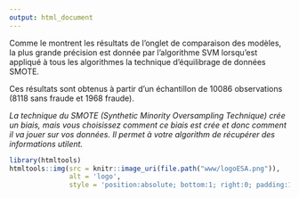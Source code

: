 ```yaml
---
output: html_document
---
```


Comme le montrent les résultats de l'onglet de comparaison des modèles, la plus grande précision est donnée par l'algorithme SVM lorsqu'est appliqué à tous les algorithmes la technique d'équilibrage de données SMOTE. 
<p>Ces résultats sont obtenus à partir d'un échantillon de 10086 observations (8118 sans fraude et 1968 fraude).</p>

*La technique du SMOTE (Synthetic Minority Oversampling Technique) crée un biais, mais vous choisissez comment ce biais est crée et donc comment il va jouer sur vos données. Il permet à votre algorithm de récupérer des informations utilent.*


```r
library(htmltools)
htmltools::img(src = knitr::image_uri(file.path("www/logoESA.png")), 
               alt = 'logo', 
               style = 'position:absolute; bottom:1; right:0; padding:10px;width:2cm')
```